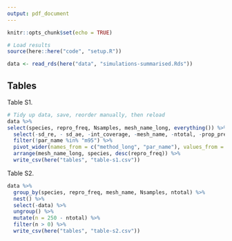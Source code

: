```yaml
---
output: pdf_document
---
```


```r
knitr::opts_chunk$set(echo = TRUE)

# Load results
source(here::here("code", "setup.R"))

data <- read_rds(here("data", "simulations-summarised.Rds"))
```

## Tables

Table S1. 

```r
# Tidy up data, save, reorder manually, then reload
data %>% 
select(species, repro_freq, Nsamples, mesh_name_long, everything()) %>% 
  select(-sd_re, - sd_ae, -int_coverage, -mesh_name, -ntotal, -prop_pregnant, -n_maternal, -n_immature) %>% 
  filter(!par_name %in% "m95") %>% 
  pivot_wider(names_from = c("method_long", "par_name"), values_from = c("rel_error", "abs_error", "conv_success")) %>% 
  arrange(mesh_name_long, species, desc(repro_freq)) %>% 
  write_csv(here("tables", "table-s1.csv"))
```


Table S2. 
```r
data %>% 
  group_by(species, repro_freq, mesh_name, Nsamples, ntotal) %>% 
  nest() %>% 
  select(-data) %>% 
  ungroup() %>% 
  mutate(n = 250 - ntotal) %>% 
  filter(n > 0) %>% 
  write_csv(here("tables", "table-s2.csv"))
  
```




